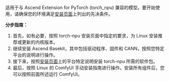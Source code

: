 适用于与 Ascend Extension for PyTorch (torch_npu) 兼容的模型。要开始使用，请确保您的环境满足[安装页面](https://ascend.github.io/docs/sources/ascend/quick_install.html)上列出的先决条件。

**分步指南：**

1. 首先，如有必要，按照 torch-npu 安装页面中指定的要求，为 Linux 安装推荐或更新的内核版本。
2. 继续安装 Ascend Basekit，其中包括驱动程序、固件和 CANN，按照您特定平台的说明进行操作。
3. 接下来，按照[安装页面](https://ascend.github.io/docs/sources/pytorch/install.html#pytorch)上的平台特定说明安装 torch-npu 所需的软件包。
4. 最后，按照 Linux 的 ComfyUI 手动安装指南进行操作。安装所有组件后，您可以按照前面所述运行 ComfyUI。
